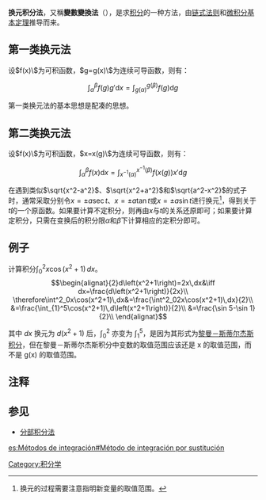 {{noteTA
|T=zh-hans:换元积分法;zh-tw:代換積分法
|1=zh-hans:换元;zh-tw:代換}}
{{微积分学}}
'''换元积分法'''，又稱'''變數變換法'''（{{lang-en|Integration by substitution}}），是求[[积分|积分]]的一种方法，由[[链式法则|链式法则]]和[[微积分基本定理|微积分基本定理]]推导而来。

==第一类换元法==
设<math>f(x)\ </math>为可积函数，<math>g=g(x)\ </math>为连续可导函数，则有：

:<math>
\int^\beta_\alpha f(g)g'\mathrm{d}x=\int^{g(\beta)}_{g(\alpha)}f(g)\mathrm{d}g 
</math>

第一类换元法的基本思想是配凑的思想。

==第二类换元法==
设<math>f(x)\ </math>为可积函数，<math>x=x(g)\ </math>为连续可导函数，则有：

:<math>\int^\beta_\alpha f(x)\mathrm{d}x=\int^{x^{-1}(\beta)}_{x^{-1}(\alpha)}f(x(g))x'\mathrm{d}g</math>

在遇到类似<math>\sqrt{x^2-a^2}</math>、<math>\sqrt{x^2+a^2}</math>和<math>\sqrt{a^2-x^2}</math>的式子时，通常采取分别令<math>x= \pm a\sec t</math>、<math>x= \pm a\tan t</math>或<math>x= \pm a\sin t</math>进行换元<ref>换元的过程需要注意指明新变量的取值范围。</ref>，得到关于<math>t</math>的一个原函数。如果要计算不定积分，则再由<math>x</math>与<math>t</math>的关系还原即可；如果要计算定积分，只需在变换后的积分限<math>\alpha</math>和<math>\beta</math>下计算相应的定积分即可。

==例子==

计算积分<math>\int^2_0x\cos(x^2+1)\,dx</math>。
<br/>
:<math>
\begin{alignat}{2}d\left(x^2+1\right)=2x\,dx&\iff dx=\frac{d\left(x^2+1\right)}{2x}\\
\therefore\int^2_0x\cos(x^2+1)\,dx&=\frac{\int^2_02x\cos(x^2+1)\,dx}{2}\\
&=\frac{\int_{1}^5\cos(x^2+1)\,d\left(x^2+1\right)}{2}\\
&=\frac{\sin 5-\sin 1}{2}\\
\end{alignat}
</math>

其中 <math>dx</math> 换元为 <math>d\left(x^2+1\right) </math> 后，<math>\int^2_0</math> 亦变为 <math>\int^5_1</math>，是因为其形式为[[黎曼－斯蒂尔杰斯积分|黎曼－斯蒂尔杰斯积分]]，但在黎曼－斯蒂尔杰斯积分中变数的取值范围应该还是 x 的取值范围，而不是 g(x) 的取值范围。

==注释==
{{reflist}}

==参见==
*[[分部积分法|分部积分法]]

[[Category:积分学|Category:积分学]]

[[es:Métodos_de_integración#Método_de_integración_por_sustitución|es:Métodos de integración#Método de integración por sustitución]]